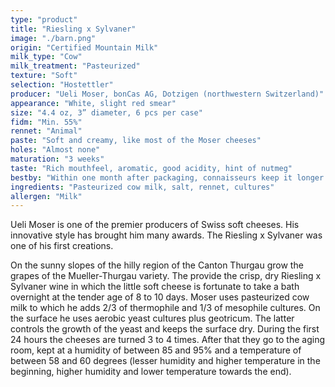 ```yaml
---
type: "product"
title: "Riesling x Sylvaner"
image: "./barn.png"
origin: "Certified Mountain Milk"
milk_type: "Cow"
milk_treatment: "Pasteurized"
texture: "Soft"
selection: "Hostettler"
producer: "Ueli Moser, bonCas AG, Dotzigen (northwestern Switzerland)"
appearance: "White, slight red smear"
size: "4.4 oz, 3” diameter, 6 pcs per case"
fidm: "Min. 55%"
rennet: "Animal"
paste: "Soft and creamy, like most of the Moser cheeses"
holes: "Almost none"
maturation: "3 weeks"
taste: "Rich mouthfeel, aromatic, good acidity, hint of nutmeg"
bestby: "Within one month after packaging, connaisseurs keep it longer."
ingredients: "Pasteurized cow milk, salt, rennet, cultures"
allergen: "Milk"
---
```


Ueli Moser is one of the premier producers of Swiss soft cheeses. His innovative style has brought him many awards. The Riesling x Sylvaner was one of his first creations.

On the sunny slopes of the hilly region of the Canton Thurgau grow the grapes of the Mueller-Thurgau variety. The provide the crisp, dry Riesling x Sylvaner wine in which the little soft cheese is fortunate to take a bath overnight at the tender age of 8 to 10 days. Moser uses pasteurized cow milk to which he adds 2/3 of thermophile and 1/3 of mesophile cultures. On the surface he uses aerobic yeast cultures plus geotricum. The latter controls the growth of the yeast and keeps the surface dry. During the first 24 hours the cheeses are turned 3 to 4 times. After that they go to the aging room, kept at a humidity of between 85 and 95% and a temperature of between 58 and 60 degrees (lesser humidity and higher temperature in the beginning, higher humidity and lower temperature towards the end).